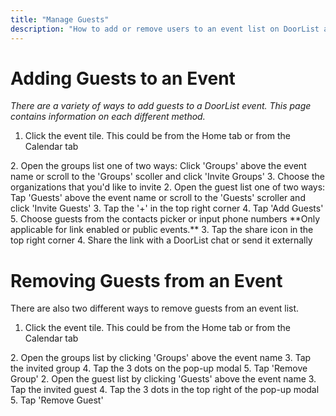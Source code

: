 ---
title: "Manage Guests"
description: "How to add or remove users to an event list on DoorList after the event has been created"
---


# Adding Guests to an Event
*There are a variety of ways to add guests to a DoorList event. This page contains information on each different method.*

1. Click the event tile. This could be from the Home tab or from the Calendar tab
<Tabs>
  <Tab title="By Organization or Subgroup">
    2. Open the groups list one of two ways: Click 'Groups' above the event name or scroll to the 'Groups' scoller and click 'Invite Groups'
    3. Choose the organizations that you'd like to invite
  </Tab>
  <Tab title="By Phone Number or Contact">
    2. Open the guest list one of two ways: Tap 'Guests' above the event name or scroll to the 'Guests' scroller and click 'Invite Guests'
    3. Tap the '+' in the top right corner
    4. Tap 'Add Guests'
    5. Choose guests from the contacts picker or input phone numbers
  </Tab>
    <Tab title="By Event Code or Link">
    <Info>
    **Only applicable for link enabled or public events.**
    </Info>
    3. Tap the share icon in the top right corner
    4. Share the link with a DoorList chat or send it externally
  </Tab>
</Tabs>

#
#

# Removing Guests from an Event
There are also two different ways to remove guests from an event list.

1. Click the event tile. This could be from the Home tab or from the Calendar tab

<Tabs>
  <Tab title="By Organization or Subgroup">
    2. Open the groups list by clicking 'Groups' above the event name
    3. Tap the invited group
    4. Tap the 3 dots on the pop-up modal
    5. Tap 'Remove Group'
  </Tab>
  <Tab title="By Individual Guest">
    2. Open the guest list by clicking 'Guests' above the event name
    3. Tap the invited guest
    4. Tap the 3 dots in the top right of the pop-up modal
    5. Tap 'Remove Guest'
  </Tab>
</Tabs>
